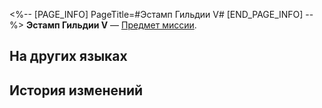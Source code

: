 <%-- [PAGE_INFO]
PageTitle=#Эстамп Гильдии V#
[END_PAGE_INFO] --%>
{{Предмет Инфобокс
|id          = 140262
|Изображение = Предмет Эстамп Гильдии V.png
|Тип         = Предмет миссии
|Инвентарь   = Миссии
|Редкость    = 1
|Эффект      = 
|Описание    = Секретная метка, оставленная учителем Тодда, бакалавром Бернини. Кажется, что если собрать эстамп под определённым углом, на нём можно найти важную информацию.
}}
'''Эстамп Гильдии V''' — [[Предмет миссии]].

==На других языках==
{{На других языках
|en   = Guild Insignia Rubbing (V)
|zhs  = 学会标识的拓片（其五）
|zht  = 學會標記拓片（其五）
|ja   = 学会のマークの拓本（五）
|ko   = 학회 표식의 탁본 (5)
|es   = Calco de una marca de la Sociedad (V)
|fr   = Estampe de marque de la Guilde (V)
|ru   = Эстамп Гильдии V
|th   = ภาพจารึกที่มีสัญลักษณ์ของสถาบัน (5)
|vi   = Bản Khắc Ký Hiệu Của Hội 5
|de   = Gildeninsignien-Abrieb (V)
|id   = Jejak Simbol Ilmu Akademis (Bagian 5)
|pt   = Parte da Insígnia da Guilda (V)
}}

==История изменений==
{{История изменений|3.5}}